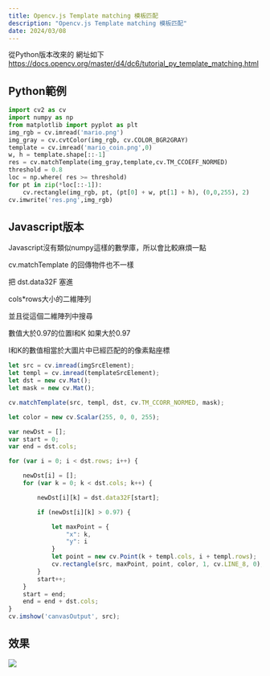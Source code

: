 ```yaml
---
title: Opencv.js Template matching 模板匹配
description: "Opencv.js Template matching 模板匹配"
date: 2024/03/08
---
```


從Python版本改來的
網址如下
https://docs.opencv.org/master/d4/dc6/tutorial_py_template_matching.html
## Python範例
```python
import cv2 as cv
import numpy as np
from matplotlib import pyplot as plt
img_rgb = cv.imread('mario.png')
img_gray = cv.cvtColor(img_rgb, cv.COLOR_BGR2GRAY)
template = cv.imread('mario_coin.png',0)
w, h = template.shape[::-1]
res = cv.matchTemplate(img_gray,template,cv.TM_CCOEFF_NORMED)
threshold = 0.8
loc = np.where( res >= threshold)
for pt in zip(*loc[::-1]):
    cv.rectangle(img_rgb, pt, (pt[0] + w, pt[1] + h), (0,0,255), 2)
cv.imwrite('res.png',img_rgb)
```

## Javascript版本
Javascript沒有類似numpy這樣的數學庫，所以會比較麻煩一點

cv.matchTemplate 的回傳物件也不一樣

把 dst.data32F 塞進

cols*rows大小的二維陣列

並且從這個二維陣列中搜尋

數值大於0.97的位置I和K  如果大於0.97

I和K的數值相當於大圖片中已經匹配的的像素點座標


```js
let src = cv.imread(imgSrcElement);
let templ = cv.imread(templateSrcElement);
let dst = new cv.Mat();
let mask = new cv.Mat();

cv.matchTemplate(src, templ, dst, cv.TM_CCORR_NORMED, mask);

let color = new cv.Scalar(255, 0, 0, 255);

var newDst = [];
var start = 0;
var end = dst.cols;

for (var i = 0; i < dst.rows; i++) {

    newDst[i] = [];
    for (var k = 0; k < dst.cols; k++) {

        newDst[i][k] = dst.data32F[start];

        if (newDst[i][k] > 0.97) {

            let maxPoint = {
                "x": k,
                "y": i
            }
            let point = new cv.Point(k + templ.cols, i + templ.rows);
            cv.rectangle(src, maxPoint, point, color, 1, cv.LINE_8, 0);
        }
        start++;
    }
    start = end;
    end = end + dst.cols;
}
cv.imshow('canvasOutput', src);
```

## 效果
![](https://d1dwq032kyr03c.cloudfront.net/upload/images/20191231/20113281EADPMQXPFp.png)

